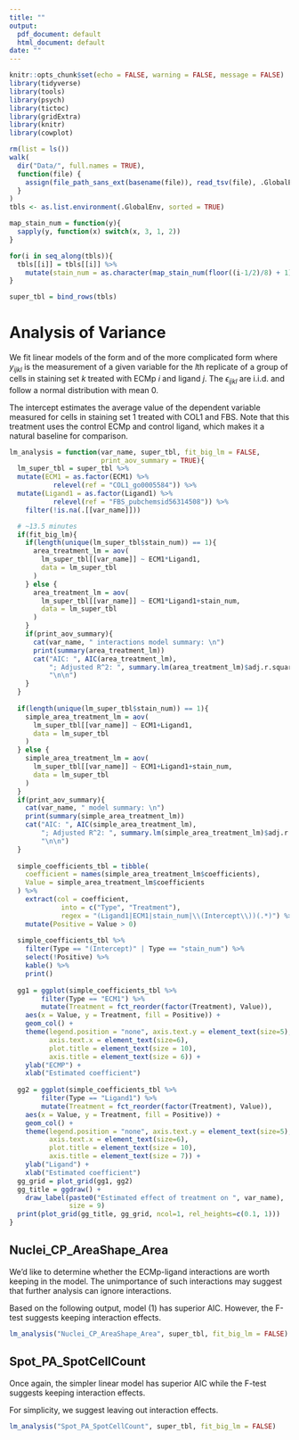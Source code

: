 ```yaml
---
title: ""
output:
  pdf_document: default
  html_document: default
date: ""
---
```


```r
knitr::opts_chunk$set(echo = FALSE, warning = FALSE, message = FALSE)
library(tidyverse)
library(tools)
library(psych)
library(tictoc)
library(gridExtra)
library(knitr)
library(cowplot)
```

```r
rm(list = ls())
walk(
  dir("Data/", full.names = TRUE),
  function(file) {
    assign(file_path_sans_ext(basename(file)), read_tsv(file), .GlobalEnv)
  }
)
tbls <- as.list.environment(.GlobalEnv, sorted = TRUE)

map_stain_num = function(y){
  sapply(y, function(x) switch(x, 3, 1, 2))
}

for(i in seq_along(tbls)){
  tbls[[i]] = tbls[[i]] %>%
    mutate(stain_num = as.character(map_stain_num(floor((i-1/2)/8) + 1)))
}

super_tbl = bind_rows(tbls)
```

# Analysis of Variance

We fit linear models of the form 
\begin{align*}
  y_{ijkl} = \alpha_i + \beta_j + \gamma_k + \epsilon_{ijkl} \tag{1}
\end{align*}
and of the more complicated form
\begin{align*}
  y_{ijkl} = \alpha_i + \beta_j + \theta_{ij} + \gamma_k + \epsilon_{ijkl}. \tag{2}
\end{align*}
where $y_{ijkl}$ is the measurement of a given variable for the $l$th replicate of a group of cells in staining set $k$ treated with ECMp $i$ and ligand $j$. The $\epsilon_{ijkl}$ are i.i.d. and follow a normal distribution with mean 0. 

The intercept estimates the average value of the dependent variable measured for cells in staining set 1 treated with COL1 and FBS. Note that this treatment uses the control ECMp and control ligand, which makes it a natural baseline for comparison. 

```r
lm_analysis = function(var_name, super_tbl, fit_big_lm = FALSE, 
                       print_aov_summary = TRUE){
  lm_super_tbl = super_tbl %>%
  mutate(ECM1 = as.factor(ECM1) %>% 
           relevel(ref = "COL1_go0005584")) %>%
  mutate(Ligand1 = as.factor(Ligand1) %>% 
           relevel(ref = "FBS_pubchemsid56314508")) %>%
    filter(!is.na(.[[var_name]]))

  # ~13.5 minutes
  if(fit_big_lm){
    if(length(unique(lm_super_tbl$stain_num)) == 1){
      area_treatment_lm = aov(
        lm_super_tbl[[var_name]] ~ ECM1*Ligand1,
        data = lm_super_tbl
      )
    } else {
      area_treatment_lm = aov(
        lm_super_tbl[[var_name]] ~ ECM1*Ligand1+stain_num,
        data = lm_super_tbl
      )
    }
    if(print_aov_summary){
      cat(var_name, " interactions model summary: \n")
      print(summary(area_treatment_lm))
      cat("AIC: ", AIC(area_treatment_lm), 
          "; Adjusted R^2: ", summary.lm(area_treatment_lm)$adj.r.squared,
          "\n\n")
    }
  }
  
  if(length(unique(lm_super_tbl$stain_num)) == 1){
    simple_area_treatment_lm = aov(
      lm_super_tbl[[var_name]] ~ ECM1+Ligand1,
      data = lm_super_tbl
    )
  } else {
    simple_area_treatment_lm = aov(
      lm_super_tbl[[var_name]] ~ ECM1+Ligand1+stain_num,
      data = lm_super_tbl
    )
  }
  if(print_aov_summary){
    cat(var_name, " model summary: \n")
    print(summary(simple_area_treatment_lm))
    cat("AIC: ", AIC(simple_area_treatment_lm), 
        "; Adjusted R^2: ", summary.lm(simple_area_treatment_lm)$adj.r.squared,
        "\n\n")  
  }
  
  simple_coefficients_tbl = tibble(
    coefficient = names(simple_area_treatment_lm$coefficients),
    Value = simple_area_treatment_lm$coefficients
  ) %>%
    extract(col = coefficient, 
             into = c("Type", "Treatment"),
             regex = "(Ligand1|ECM1|stain_num|\\(Intercept\\))(.*)") %>%
    mutate(Positive = Value > 0)
  
  simple_coefficients_tbl %>%
    filter(Type == "(Intercept)" | Type == "stain_num") %>%
    select(!Positive) %>%
    kable() %>%
    print()
  
  gg1 = ggplot(simple_coefficients_tbl %>% 
        filter(Type == "ECM1") %>%
        mutate(Treatment = fct_reorder(factor(Treatment), Value)),
    aes(x = Value, y = Treatment, fill = Positive)) +
    geom_col() + 
    theme(legend.position = "none", axis.text.y = element_text(size=5),
          axis.text.x = element_text(size=6),
          plot.title = element_text(size = 10),
          axis.title = element_text(size = 6)) + 
    ylab("ECMP") + 
    xlab("Estimated coefficient")
    
  gg2 = ggplot(simple_coefficients_tbl %>% 
        filter(Type == "Ligand1") %>%
        mutate(Treatment = fct_reorder(factor(Treatment), Value)),
    aes(x = Value, y = Treatment, fill = Positive)) +
    geom_col() + 
    theme(legend.position = "none", axis.text.y = element_text(size=5),
          axis.text.x = element_text(size=6),
          plot.title = element_text(size = 10), 
          axis.title = element_text(size = 7)) + 
    ylab("Ligand") + 
    xlab("Estimated coefficient")
  gg_grid = plot_grid(gg1, gg2)
  gg_title = ggdraw() + 
    draw_label(paste0("Estimated effect of treatment on ", var_name),
               size = 9)
  print(plot_grid(gg_title, gg_grid, ncol=1, rel_heights=c(0.1, 1)))
}

```

## Nuclei_CP_AreaShape_Area

We'd like to determine whether the ECMp-ligand interactions are worth keeping in the model. The unimportance of such interactions may suggest that further analysis can ignore interactions. 

Based on the following output, model $(1)$ has superior AIC. However, the F-test suggests keeping interaction effects. 

```r
lm_analysis("Nuclei_CP_AreaShape_Area", super_tbl, fit_big_lm = FALSE)
```

## Spot_PA_SpotCellCount 

Once again, the simpler linear model has superior AIC while the F-test suggests keeping interaction effects. 

For simplicity, we suggest leaving out interaction effects. 

```r
lm_analysis("Spot_PA_SpotCellCount", super_tbl, fit_big_lm = FALSE)
```








